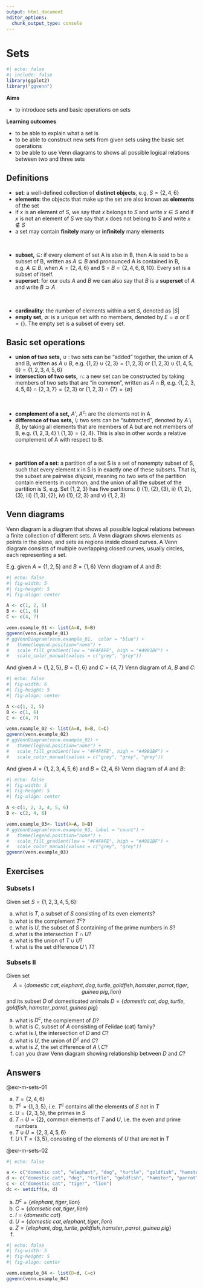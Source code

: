 ```yaml
---
output: html_document
editor_options: 
  chunk_output_type: console
---
```


# Sets

```r
#| echo: false
#| include: false
library(ggplot2)
library("ggvenn")
```

**Aims**

-   to introduce sets and basic operations on sets

**Learning outcomes**

-   to be able to explain what a set is
-   to be able to construct new sets from given sets using the basic set operations
-   to be able to use Venn diagrams to shows all possible logical relations between two and three sets

## Definitions

-   **set**: a well-defined collection of **distinct objects**, e.g. $S = \{2, 4, 6\}$
-   **elements**: the objects that make up the set are also known as **elements** of the set
-   if $x$ is an element of $S$, we say that $x$ belongs to $S$ and write $x \in S$ and if $x$ is not an element of $S$ we say that $x$ does not belong to $S$ and write $x \notin S$
-   a set may contain **finitely** many or **infinitely** many elements

<br />

-   **subset,** $\subseteq$: if every element of set A is also in B, then A is said to be a subset of B, written as $A \subseteq B$ and pronounced A is contained in B, e.g. $A \subseteq B$, when $A = \{2, 4, 6\}$ and \$ = $B = \{2, 4, 6, 8, 10\}$. Every set is a subset of itself.
-   **superset**: for our outs $A$ and $B$ we can also say that $B$ is a **superset** of $A$ and write $B \supset A$

<br />

-   **cardinality**: the number of elements within a set $S$, denoted as $|S|$
-   **empty set,** $\emptyset$: is a unique set with no members, denoted by $E = \emptyset$ or $E = \{\}$. The empty set is a subset of every set.

## Basic set operations

-   **union of two sets,** $\cup$ : two sets can be "added" together, the union of A and B, written as $A \cup B$, e.g. $\{1, 2\} \cup \{2, 3\} = \{1, 2, 3\}$ or $\{1, 2, 3\} \cup \{1, 4, 5, 6\} = \{1, 2, 3, 4, 5, 6\}$
-   **intersection of two sets,** $\cap$: a new set can be constructed by taking members of two sets that are "in common", written as $A \cap B$, e.g. $\{1, 2, 3, 4, 5, 6\} \cap \{2, 3, 7\} = \{2, 3\}$ or $\{1, 2, 3\} \cap \{7 \} = \{\emptyset \}$

<br/>

-   **complement of a set,** $A'$, $A^c$: are the elements not in A
-   **difference of two sets,** $\setminus$: two sets can be "subtracted", denoted by $A \setminus B$, by taking all elements that are members of A but are not members of B, e.g. $\{1, 2, 3, 4\} \setminus \{1, 3\} = \{2, 4\}$. This is also in other words a relative complement of A with respect to B.

<br/>

-   **partition of a set**: a partition of a set S is a set of nonempty subset of S, such that every element x in S is in exactly one of these subsets. That is, the subset are pairwise *disjoint*, meaning no two sets of the partition contain elements in common, and the union of all the subset of the partition is S, e.g. Set $\{1, 2, 3\}$ has five partitions: i) $\{1\}, \{2\}, \{3\}$, ii) $\{1, 2\}, \{3\}$, iii) $\{1,3\}, \{2\}$, iv) $\{1\}, \{2, 3\}$ and v) $\{1,2,3\}$

## Venn diagrams

Venn diagram is a diagram that shows all possible logical relations between a finite collection of different sets. A Venn diagram shows elements as points in the plane, and sets as regions inside closed curves. A Venn diagram consists of multiple overlapping closed curves, usually circles, each representing a set.

E.g. given $A = \{1, 2, 5\}$ and $B = \{1, 6\}$ Venn diagram of $A$ and $B$:

```r
#| echo: false
#| fig-width: 5
#| fig-height: 5
#| fig-align: center

A <- c(1, 2, 5)
B <- c(1, 6)
C <- c(4, 7)

venn.example_01 <- list(A=A, B=B)
ggvenn(venn.example_01)
# ggVennDiagram(venn.example_01,  color = "blue") + 
#   theme(legend.position="none") + 
#   scale_fill_gradient(low = "#F4FAFE", high = "#4981BF") + 
#   scale_color_manual(values = c("grey", "grey"))

```

And given $A = \{1, 2, 5\}$, $B = \{1, 6\}$ and $C= \{4, 7\}$ Venn diagram of $A$, $B$ and $C$:

```r
#| echo: false
#| fig-width: 6
#| fig-height: 5
#| fig-align: center

A <-c(1, 2, 5)
B <- c(1, 6)
C <- c(4, 7)

venn.example_02 <- list(A=A, B=B, C=C)
ggvenn(venn.example_02)
# ggVennDiagram(venn.example_02) + 
#   theme(legend.position="none") + 
#   scale_fill_gradient(low = "#F4FAFE", high = "#4981BF") + 
#   scale_color_manual(values = c("grey", "grey", "grey"))

```

And given $A = \{1, 2, 3, 4, 5, 6\}$ and $B= \{2, 4, 6\}$ Venn diagram of $A$ and $B$:

```r
#| echo: false
#| fig-width: 5
#| fig-height: 5
#| fig-align: center

A <-c(1, 2, 3, 4, 5, 6)
B <- c(2, 4, 6)

venn.example_03<- list(A=A, B=B)
# ggVennDiagram(venn.example_03, label = "count") + 
#   theme(legend.position="none") + 
#   scale_fill_gradient(low = "#F4FAFE", high = "#4981BF") + 
#   scale_color_manual(values = c("grey", "grey"))
ggvenn(venn.example_03)

```


## Exercises

::: {#exr-m-sets-01}

### Subsets I

Given set $S = \{1, 2, 3, 4, 5, 6\}$:
  
a) what is $T$, a subset of $S$ consisting of its even elements?
b) what is the complement $T^c$? 
c) what is $U$, the subset of $S$ containing of the prime numbers in $S$?
d) what is the intersection $T \cap U$? 
e) what is the union of $T \cup U$?
f) what is the set difference $U \setminus T$?

:::


::: {#exr-m-sets-02}

### Subsets II

Given set $$A = \{domestic \;cat, elephant, dog, turtle, goldfish, hamster, parrot, tiger, guinea\; pig, lion\}$$ and its subset $D$ of domesticated animals $D = \{domestic \;cat, dog, turtle, goldfish, hamster, parrot, guinea \;pig\}$
  
a) what is $D^c$, the complement of $D$?
b) what is $C$, subset of $A$ consisting of Felidae (cat) family?
b) what is $I$, the intersection of $D$ and $C$?
d) what is $U$, the union of $D^c$ and $C$?
e) what is $Z$, the set difference of $A \setminus C$?
f) can you draw Venn diagram showing relationship between $D$ and $C$?
  
:::

## Answers {-}

::: {.solution}
@exr-m-sets-01
:::

a)  $T = \{2, 4, 6\}$
b)  $T^c = \{1, 3, 5\}$, i.e. $T^c$ contains all the elements of $S$ not in $T$
c)  $U = \{2, 3, 5\}$, the primes in $S$
d)  $T \cap U = \{2\}$, common elements of $T$ and $U$, i.e. the even and prime numbers
e)  $T \cup U = \{2, 3, 4, 5, 6\}$
f)  $U \setminus T = \{3, 5\}$, consisting of the elements of $U$ that are not in $T$


::: {.solution}
@exr-m-sets-02
:::

```r
#| echo: false

a <- c("domestic cat", "elephant", "dog", "turtle", "goldfish", "hamster", "parrot", "tiger", "guinea pig", "lion")
d <- c("domestic cat", "dog", "turtle", "goldfish", "hamster", "parrot", "guinea pig")
c <- c("domestic cat", "tiger", "lion")
dc <- setdiff(a, d)

```

a) $D^c = \{elephant, tiger, lion\}$
b) $C = \{domsetic \;cat, tiger, lion\}$
c) $I = \{domestic \;cat\}$
d) $U = \{domestic \;cat, elephant, tiger, lion\}$
e) $Z = \{elephant, dog, turtle, goldfish, hamster, parrot, guinea \;pig\}$
f) 

```r
#| echo: false
#| fig-width: 5
#| fig-height: 5
#| fig-align: center

venn.example_04 <- list(D=d, C=c)
ggvenn(venn.example_04)
```

